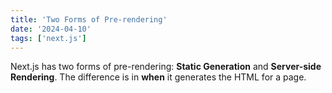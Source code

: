 ```yaml
---
title: 'Two Forms of Pre-rendering'
date: '2024-04-10'
tags: ['next.js']
---
```


Next.js has two forms of pre-rendering: **Static Generation** and **Server-side Rendering**. The difference is in **when** it generates the HTML for a page.